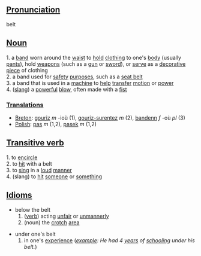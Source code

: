 ==[[Pronunciation]]==
belt

==[[Noun]]==
1. a [[band]] worn around the [[waist]] to [[hold]] [[clothing]] to one's [[body]] (usually [[pants]]), hold [[weapon]]s (such as a [[gun]] or [[sword]]), or [[serve]] as a [[decorative]] [[piece]] of clothing <br>
2. a band used for [[safety]] [[purpose]]s, such as a [[seat belt]] <br>
3. a band that is used in a [[machine]] to [[help]] [[transfer]] [[motion]] or [[power]] <br>
4. ([[slang]]) a [[powerful]] [[blow]], often made with a [[fist]]

===[[Translation]]s===
*[[Breton]]: [[gouriz]] ''m'' -ioù (1), [[gouriz-surentez]] ''m'' (2), [[bandenn]] ''f'' -où ''pl'' (3)
*[[Polish]]: [[pas]] ''m'' (1,2), [[pasek]] ''m'' (1,2)

==[[Transitive verb]]==
1. to [[encircle]] <br>
2. to [[hit]] with a belt <br>
3. to [[sing]] in a [[loud]] [[manner]] <br>
4. (slang) to [[hit]] [[someone]] or [[something]]

==[[Idiom]]s==
* below the belt
*# ([[verb]]) acting [[unfair]] or [[unmannerly]]
*# (noun) the [[crotch]] [[area]]

* under one's belt
*# in one's [[experience]] (''[[example]]: He had 4 [[year]]s of [[school]]ing under his belt.'')